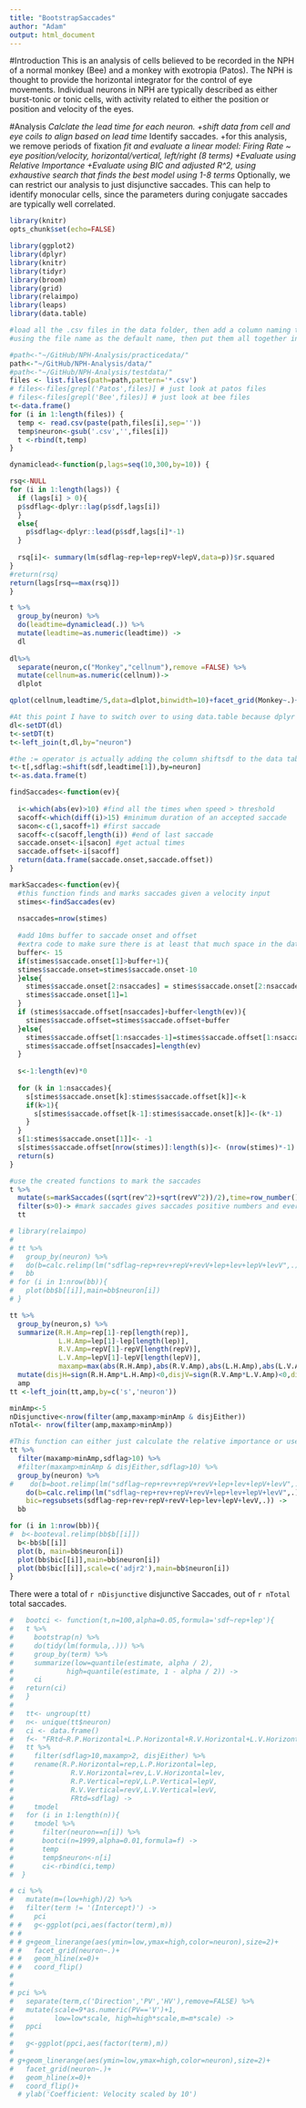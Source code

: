 ```yaml
---
title: "BootstrapSaccades"
author: "Adam"
output: html_document
---
```

#Introduction
This is an analysis of cells believed to be recorded in the NPH of a normal monkey (Bee) and a monkey with exotropia (Patos). The NPH is thought to provide the horizontal integrator for the control of eye movements. Individual neurons in NPH are typically described as either burst-tonic or tonic cells, with activity related to either the position or position and velocity of the eyes. 

#Analysis
*Calclate the lead time for each neuron.
+shift data from cell and eye coils to align based on lead time
*Identify saccades.
+for this analysis, we remove periods of fixation
*fit and evaluate a linear model: Firing Rate ~ eye position/velocity, horizontal/vertical, left/right (8 terms)
+Evaluate using Relative Importance
+Evaluate using BIC and adjusted R^2, using exhaustive search that finds the best model using 1-8 terms
*Optionally, we can restrict our analysis to just disjunctive saccades. This can help to identify monocular cells, since the parameters during conjugate saccades are typically well correlated.


```r
library(knitr)
opts_chunk$set(echo=FALSE)
```

```r

library(ggplot2)
library(dplyr)
library(knitr)
library(tidyr)
library(broom)
library(grid)
library(relaimpo)
library(leaps)
library(data.table)

```

```r
#load all the .csv files in the data folder, then add a column naming the neuron, 
#using the file name as the default name, then put them all together in one long data frame

#path<-"~/GitHub/NPH-Analysis/practicedata/"
path<-"~/GitHub/NPH-Analysis/data/"
#path<-"~/GitHub/NPH-Analysis/testdata/"
files <- list.files(path=path,pattern='*.csv')
# files<-files[grepl('Patos',files)] # just look at patos files
# files<-files[grepl('Bee',files)] # just look at bee files
t<-data.frame()
for (i in 1:length(files)) {
  temp <- read.csv(paste(path,files[i],sep=''))
  temp$neuron<-gsub('.csv','',files[i])
  t <-rbind(t,temp)
}
```

```r
dynamiclead<-function(p,lags=seq(10,300,by=10)) {

rsq<-NULL
for (i in 1:length(lags)) {
  if (lags[i] > 0){
  p$sdflag<-dplyr::lag(p$sdf,lags[i])
  }
  else{
    p$sdflag<-dplyr::lead(p$sdf,lags[i]*-1)
  }
    
  rsq[i]<- summary(lm(sdflag~rep+lep+repV+lepV,data=p))$r.squared
}
#return(rsq)
return(lags[rsq==max(rsq)])
}

t %>%
  group_by(neuron) %>%
  do(leadtime=dynamiclead(.)) %>%
  mutate(leadtime=as.numeric(leadtime)) ->
  dl
  
dl%>%
  separate(neuron,c("Monkey","cellnum"),remove =FALSE) %>%
  mutate(cellnum=as.numeric(cellnum))->
  dlplot

qplot(cellnum,leadtime/5,data=dlplot,binwidth=10)+facet_grid(Monkey~.)+ylab("Lead Time (ms)")

#At this point I have to switch over to using data.table because dplyr can't handle shifting each group by a different amount. Hopefully this doesn't mess everything else up.
dl<-setDT(dl)
t<-setDT(t)
t<-left_join(t,dl,by="neuron")

#the := operator is actually adding the column shiftsdf to the data table
t<-t[,sdflag:=shift(sdf,leadtime[1]),by=neuron]
t<-as.data.frame(t)

```

```r

findSaccades<-function(ev){
  
  i<-which(abs(ev)>10) #find all the times when speed > threshold
  sacoff<-which(diff(i)>15) #minimum duration of an accepted saccade
  sacon<-c(1,sacoff+1) #first saccade
  sacoff<-c(sacoff,length(i)) #end of last saccade
  saccade.onset<-i[sacon] #get actual times
  saccade.offset<-i[sacoff] 
  return(data.frame(saccade.onset,saccade.offset))
}

markSaccades<-function(ev){
  #this function finds and marks saccades given a velocity input
  stimes<-findSaccades(ev)
  
  nsaccades=nrow(stimes)
  
  #add 10ms buffer to saccade onset and offset
  #extra code to make sure there is at least that much space in the data
  buffer<- 15
  if(stimes$saccade.onset[1]>buffer+1){
  stimes$saccade.onset=stimes$saccade.onset-10
  }else{
    stimes$saccade.onset[2:nsaccades] = stimes$saccade.onset[2:nsaccades]-10
    stimes$saccade.onset[1]=1
  }
  if (stimes$saccade.offset[nsaccades]+buffer<length(ev)){
    stimes$saccade.offset=stimes$saccade.offset+buffer
  }else{
    stimes$saccade.offset[1:nsaccades-1]=stimes$saccade.offset[1:nsaccades-1]+buffer
    stimes$saccade.offset[nsaccades]=length(ev)
  }
    
  s<-1:length(ev)*0
  
  for (k in 1:nsaccades){
    s[stimes$saccade.onset[k]:stimes$saccade.offset[k]]<-k
    if(k>1){
      s[stimes$saccade.offset[k-1]:stimes$saccade.onset[k]]<-(k*-1)
    }
  }
  s[1:stimes$saccade.onset[1]]<- -1
  s[stimes$saccade.offset[nrow(stimes)]:length(s)]<- (nrow(stimes)*-1)
  return(s)
}
```

```r
#use the created functions to mark the saccades
t %>%
  mutate(s=markSaccades((sqrt(rev^2)+sqrt(revV^2))/2),time=row_number()) %>%
  filter(s>0)-> #mark saccades gives saccades positive numbers and everything else negative
  tt
```


```r
# library(relaimpo)
# 
# tt %>%
#   group_by(neuron) %>%
#   do(b=calc.relimp(lm("sdflag~rep+rev+repV+revV+lep+lev+lepV+levV",.))) ->
#   bb
# for (i in 1:nrow(bb)){
#   plot(bb$b[[i]],main=bb$neuron[i])
# }
```

```r

tt %>% 
  group_by(neuron,s) %>% 
  summarize(R.H.Amp=rep[1]-rep[length(rep)],
            L.H.Amp=lep[1]-lep[length(lep)],
            R.V.Amp=repV[1]-repV[length(repV)],
            L.V.Amp=lepV[1]-lepV[length(lepV)],
            maxamp=max(abs(R.H.Amp),abs(R.V.Amp),abs(L.H.Amp),abs(L.V.Amp))) %>%
  mutate(disjH=sign(R.H.Amp*L.H.Amp)<0,disjV=sign(R.V.Amp*L.V.Amp)<0,disjEither=disjH | disjV) ->
  amp
tt <-left_join(tt,amp,by=c('s','neuron'))

minAmp<-5
nDisjunctive<-nrow(filter(amp,maxamp>minAmp & disjEither))
nTotal<- nrow(filter(amp,maxamp>minAmp))
```


```r
#This function can either just calculate the relative importance or use bootstrapping to find a confidence interval for the relative importance. Bootstrapping obviously takes a long time. Also, it can either fit the model to all of the saccades, or just the disjunctive ones. 
tt %>%
  filter(maxamp>minAmp,sdflag>10) %>%
  #filter(maxamp>minAmp & disjEither,sdflag>10) %>%
  group_by(neuron) %>%
#    do(b=boot.relimp(lm("sdflag~rep+rev+repV+revV+lep+lev+lepV+levV",.),b=1999),
    do(b=calc.relimp(lm("sdflag~rep+rev+repV+revV+lep+lev+lepV+levV",.)),
    bic=regsubsets(sdflag~rep+rev+repV+revV+lep+lev+lepV+levV,.)) ->
  bb

for (i in 1:nrow(bb)){
#  b<-booteval.relimp(bb$b[[i]])
  b<-bb$b[[i]]
  plot(b, main=bb$neuron[i])
  plot(bb$bic[[i]],main=bb$neuron[i])
  plot(bb$bic[[i]],scale=c('adjr2'),main=bb$neuron[i])
}
```

There were a total of `r nDisjunctive` disjunctive Saccades, out of `r nTotal` total saccades.

```r
#   bootci <- function(t,n=100,alpha=0.05,formula='sdf~rep+lep'){
#   t %>%
#     bootstrap(n) %>%
#     do(tidy(lm(formula,.))) %>%
#     group_by(term) %>%
#     summarize(low=quantile(estimate, alpha / 2),
#             high=quantile(estimate, 1 - alpha / 2)) ->
#     ci
#   return(ci)
#   }
# 
#   tt<- ungroup(tt)
#   n<- unique(tt$neuron)
#   ci <- data.frame()
#   f<- "FRtd~R.P.Horizontal+L.P.Horizontal+R.V.Horizontal+L.V.Horizontal+R.P.Vertical+L.P.Vertical+R.V.Vertical+L.V.Vertical"
#   tt %>%
#     filter(sdflag>10,maxamp>2, disjEither) %>%
#     rename(R.P.Horizontal=rep,L.P.Horizontal=lep,
#              R.V.Horizontal=rev,L.V.Horizontal=lev,
#              R.P.Vertical=repV,L.P.Vertical=lepV,
#              R.V.Vertical=revV,L.V.Vertical=levV,
#              FRtd=sdflag) ->
#     tmodel
#   for (i in 1:length(n)){
#     tmodel %>%
#       filter(neuron==n[i]) %>%
#       bootci(n=1999,alpha=0.01,formula=f) ->
#       temp
#       temp$neuron<-n[i]
#       ci<-rbind(ci,temp)
#  }
```
 
```r
# ci %>%
#   mutate(m=(low+high)/2) %>%
#   filter(term != '(Intercept)') ->
#     pci
# #   g<-ggplot(pci,aes(factor(term),m)) 
# #   
# # g+geom_linerange(aes(ymin=low,ymax=high,color=neuron),size=2)+
# #   facet_grid(neuron~.)+
# #   geom_hline(x=0)+
# #   coord_flip()
# 
# 
# pci %>%
#   separate(term,c('Direction','PV','HV'),remove=FALSE) %>%
#   mutate(scale=9*as.numeric(PV=='V')+1,
#          low=low*scale, high=high*scale,m=m*scale) ->
#   ppci
# 
#   g<-ggplot(ppci,aes(factor(term),m)) 
#   
# g+geom_linerange(aes(ymin=low,ymax=high,color=neuron),size=2)+
#   facet_grid(neuron~.)+
#   geom_hline(x=0)+
#   coord_flip()+
  # ylab('Coefficient: Velocity scaled by 10')
```

